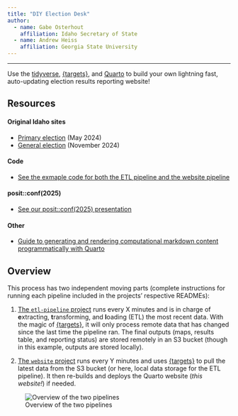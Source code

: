 ```yaml
---
title: "DIY Election Desk"
author: 
  - name: Gabe Osterhout
    affiliation: Idaho Secretary of State
  - name: Andrew Heiss
    affiliation: Georgia State University
---
```


---

Use the [tidyverse](https://www.tidyverse.org/), [{targets}](https://books.ropensci.org/targets/), and [Quarto](https://quarto.org/) to build your own lightning fast, auto-updating election results reporting website!

## Resources

#### Original Idaho sites

- [Primary election](https://archive.voteidaho.gov/results/2024/primary/) (May 2024)
- [General election](https://archive.voteidaho.gov/results/2024/general/) (November 2024)

#### Code

- [See the exmaple code for both the ETL pipeline and the website pipeline](https://github.com/andrewheiss/election-desk)

#### posit::conf(2025)

- [See our posit::conf(2025) presentation](/posit-conf-2025.qmd)

#### Other

- [Guide to generating and rendering computational markdown content programmatically with Quarto](https://www.andrewheiss.com/blog/2024/11/04/render-generated-r-chunks-quarto/)


## Overview

This process has two independent moving parts (complete instructions for running each pipeline included in the projects' respective READMEs):

1. [The `etl-pipeline` project](https://github.com/andrewheiss/election-desk/tree/main/etl-pipeline) runs every X minutes and is in charge of **e**xtracting, **t**ransforming, and **l**oading (ETL) the most recent data. With the magic of [{targets}](https://books.ropensci.org/targets/), it will only process remote data that has changed since the last time the pipeline ran. The final outputs (maps, results table, and reporting status) are stored remotely in an S3 bucket (though in this example, outputs are stored locally).

2. [The `website` project](https://github.com/andrewheiss/election-desk/tree/main/website) runs every Y minutes and uses [{targets}](https://books.ropensci.org/targets/) to pull the latest data from the S3 bucket (or here, local data storage for the ETL pipeline). It then re-builds and deploys the Quarto website (*this website!*) if needed.

::: {.column-page-inset}

![Overview of the two pipelines](img/slide-flow.png){.border}

:::
